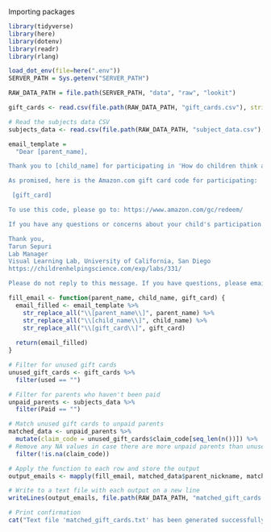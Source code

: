 Importing packages 

```r
library(tidyverse)
library(here)
library(dotenv)
library(readr)
library(rlang)

load_dot_env(file=here(".env"))
SERVER_PATH = Sys.getenv("SERVER_PATH")
```

```r
RAW_DATA_PATH = file.path(SERVER_PATH, "data", "raw", "lookit")

gift_cards <- read.csv(file.path(RAW_DATA_PATH, "gift_cards.csv"), stringsAsFactors = FALSE)

# Read the subjects data CSV
subjects_data <- read.csv(file.path(RAW_DATA_PATH, "subject_data.csv"), stringsAsFactors = FALSE)
```

```r
email_template = 
  "Dear [parent_name],

Thank you to [child_name] for participating in 'How do children think about categories?' on Children Helping Science, run by Bria Long in the Visual Learning Lab at the University of California, San Diego!

As promised, here is the Amazon.com gift card code for participating:

 [gift_card]

To use this code, please go to: https://www.amazon.com/gc/redeem/

If you have any questions or concerns about your child's participation in this study, please email us at vislearnlab@ucsd.edu

Thank you,
Tarun Sepuri
Lab Manager
Visual Learning Lab, University of California, San Diego
https://childrenhelpingscience.com/exp/labs/331/

Please do not reply to this message. If you have questions, please email us at vislearnlab@ucsd.edu" 
```

```r
fill_email <- function(parent_name, child_name, gift_card) {
  email_filled <- email_template %>%
    str_replace_all("\\[parent_name\\]", parent_name) %>%
    str_replace_all("\\[child_name\\]", child_name) %>%
    str_replace_all("\\[gift_card\\]", gift_card)
  
  return(email_filled)
}
```

```r
# Filter for unused gift cards
unused_gift_cards <- gift_cards %>%
  filter(used == "")

# Filter for parents who haven't been paid
unpaid_parents <- subjects_data %>%
  filter(Paid == "")

# Match unused gift cards to unpaid parents
matched_data <- unpaid_parents %>%
  mutate(claim_code = unused_gift_cards$claim_code[seq_len(n())]) %>%
# Remove any NA values in case there are more unpaid parents than unused gift cards 
  filter(!is.na(claim_code))

# Apply the function to each row and store the output
output_emails <- mapply(fill_email, matched_data$parent_nickname, matched_data$name, matched_data$claim_code)

# Write to a text file with each output on a new line
writeLines(output_emails, file.path(RAW_DATA_PATH, "matched_gift_cards.txt"), sep = "\n\n")

# Print confirmation
cat("Text file 'matched_gift_cards.txt' has been generated successfully!\n")
```